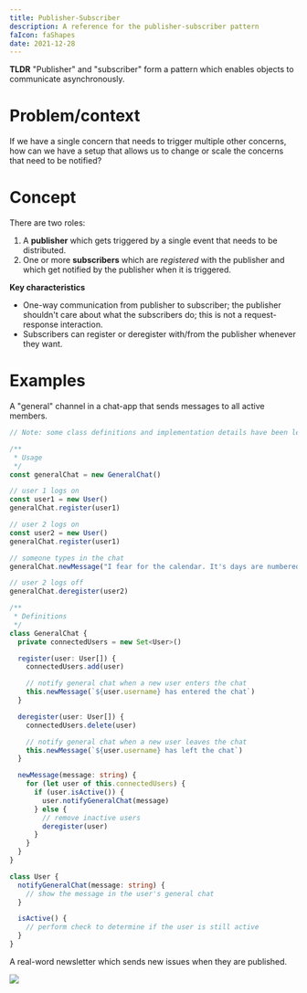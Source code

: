 ```yaml
---
title: Publisher-Subscriber
description: A reference for the publisher-subscriber pattern
faIcon: faShapes
date: 2021-12-28
---
```



**TLDR** "Publisher" and "subscriber" form a <Link to="/articles/patterns">pattern</Link> which enables objects to communicate asynchronously.

# Problem/context

If we have a single concern that needs to trigger multiple other concerns, how can we have a setup that allows us to change or scale the concerns that need to be notified?

# Concept

There are two roles:

1. A **publisher** which gets triggered by a single event that needs to be distributed.
1. One or more **subscribers** which are _registered_ with the publisher and which get notified by the publisher when it is triggered.

<SequenceDiagram />

**Key characteristics**

- One-way communication from publisher to subscriber; the publisher shouldn't care about what the subscribers do; this is not a request-response interaction.
- Subscribers can register or deregister with/from the publisher whenever they want.

# Examples

A "general" channel in a chat-app that sends messages to all active members.

```typescript
// Note: some class definitions and implementation details have been left out for brevity

/**
 * Usage
 */
const generalChat = new GeneralChat()

// user 1 logs on
const user1 = new User()
generalChat.register(user1)

// user 2 logs on
const user2 = new User()
generalChat.register(user1)

// someone types in the chat
generalChat.newMessage("I fear for the calendar. It's days are numbered.")

// user 2 logs off
generalChat.deregister(user2)

/**
 * Definitions
 */
class GeneralChat {
  private connectedUsers = new Set<User>()

  register(user: User[]) {
    connectedUsers.add(user)

    // notify general chat when a new user enters the chat
    this.newMessage(`${user.username} has entered the chat`)
  }

  deregister(user: User[]) {
    connectedUsers.delete(user)

    // notify general chat when a new user leaves the chat
    this.newMessage(`${user.username} has left the chat`)
  }

  newMessage(message: string) {
    for (let user of this.connectedUsers) {
      if (user.isActive()) {
        user.notifyGeneralChat(message)
      } else {
        // remove inactive users
        deregister(user)
      }
    }
  }
}

class User {
  notifyGeneralChat(message: string) {
    // show the message in the user's general chat
  }

  isActive() {
    // perform check to determine if the user is still active
  }
}
```

A real-word newsletter which sends new issues when they are published.

![](./images/pubsub-neighbourhood.png)
